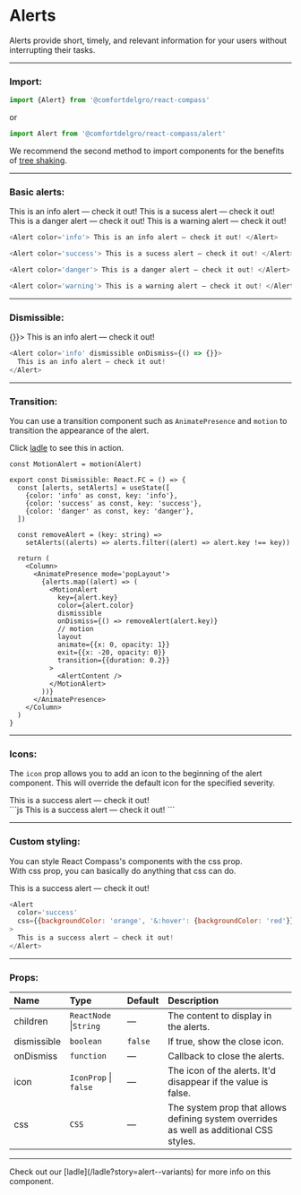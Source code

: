 
# Alerts

Alerts provide short, timely, and relevant information for your users without interrupting their tasks.

---

### Import:

```js
import {Alert} from '@comfortdelgro/react-compass'
```

or

```js
import Alert from '@comfortdelgro/react-compass/alert'
```

We recommend the second method to import components for the benefits of [tree shaking](https://developer.mozilla.org/en-US/docs/Glossary/Tree_shaking).

---

### Basic alerts:

<section className={styles.componentShowcaseContainer}>
  <Alert color='info'>This is an info alert — check it out!</Alert>
  <Alert color='success'>This is a sucess alert — check it out!</Alert>
  <Alert color='danger'>This is a danger alert — check it out!</Alert>
  <Alert color='warning'>This is a warning alert — check it out!</Alert>
</section>

```js
<Alert color='info'> This is an info alert — check it out! </Alert>

<Alert color='success'> This is a sucess alert — check it out! </Alert>

<Alert color='danger'> This is a danger alert — check it out! </Alert>

<Alert color='warning'> This is a warning alert — check it out! </Alert>
```

---

### Dismissible:

<section className={styles.componentShowcaseContainer}>
  <Alert color='info' dismissible onDismiss={() => {}}>
    This is an info alert — check it out!
  </Alert>
</section>

```js
<Alert color='info' dismissible onDismiss={() => {}}>
  This is an info alert — check it out!
</Alert>
```

---

### Transition:

You can use a transition component such as `AnimatePresence` and `motion` to transition the appearance of the alert.

Click [ladle](/ladle?story=alert--dismissible) to see this in action.

```tsx
const MotionAlert = motion(Alert)

export const Dismissible: React.FC = () => {
  const [alerts, setAlerts] = useState([
    {color: 'info' as const, key: 'info'},
    {color: 'success' as const, key: 'success'},
    {color: 'danger' as const, key: 'danger'},
  ])

  const removeAlert = (key: string) =>
    setAlerts((alerts) => alerts.filter((alert) => alert.key !== key))

  return (
    <Column>
      <AnimatePresence mode='popLayout'>
        {alerts.map((alert) => (
          <MotionAlert
            key={alert.key}
            color={alert.color}
            dismissible
            onDismiss={() => removeAlert(alert.key)}
            // motion
            layout
            animate={{x: 0, opacity: 1}}
            exit={{x: -20, opacity: 0}}
            transition={{duration: 0.2}}
          >
            <AlertContent />
          </MotionAlert>
        ))}
      </AnimatePresence>
    </Column>
  )
}
```

---

### Icons:

The `icon` prop allows you to add an icon to the beginning of the alert component. This will override the default icon for the specified severity.

<section className={styles.componentShowcaseContainer}>
  <Alert color='success' icon={faChessKing}>
    This is a success alert — check it out!
  </Alert>
</section>
```js
<Alert color='success' icon={faChessKing}>
  This is a success alert — check it out!
</Alert>
```

---

### Custom styling:

You can style React Compass's components with the css prop. <br/>
With css prop, you can basically do anything that css can do.

<section className={styles.componentShowcaseContainer}>
  <Alert
    color='success'
    css={{backgroundColor: 'orange', '&:hover': {backgroundColor: 'red'}}}
  >
    This is a success alert — check it out!
  </Alert>
</section>

```js
<Alert
  color='success'
  css={{backgroundColor: 'orange', '&:hover': {backgroundColor: 'red'}}}
>
  This is a success alert — check it out!
</Alert>
```

---

### Props:

| Name        | Type                   | Default | Description                                                                             |
| :---------- | :--------------------- | :------ | :-------------------------------------------------------------------------------------- |
| children    | `ReactNode` \|`String` | —       | The content to display in the alerts.                                                   |
| dismissible | `boolean`              | `false` | If true, show the close icon.                                                           |
| onDismiss   | `function`             | —       | Callback to close the alerts.                                                           |
| icon        | `IconProp` \| `false`  | —       | The icon of the alerts. It'd disappear if the value is false.                           |
| css         | `CSS`                  | —       | The system prop that allows defining system overrides as well as additional CSS styles. |

---

<Callout>
  Check out our [ladle](/ladle?story=alert--variants) for more info on this
  component.
</Callout>
